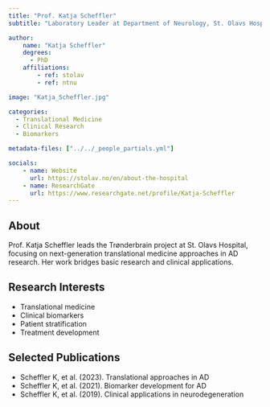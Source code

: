 ```yaml
---
title: "Prof. Katja Scheffler"
subtitle: "Laboratory Leader at Department of Neurology, St. Olavs Hospital"

author:
    name: "Katja Scheffler"
    degrees:
      - PhD
    affiliations:
        - ref: stolav
        - ref: ntnu

image: "Katja_Scheffler.jpg"

categories:
  - Translational Medicine
  - Clinical Research
  - Biomarkers

metadata-files: ["../../_people_partials.yml"]

socials:
    - name: Website
      url: https://stolav.no/en/about-the-hospital
    - name: ResearchGate
      url: https://www.researchgate.net/profile/Katja-Scheffler
---
```


## About

Prof. Katja Scheffler leads the Trønderbrain project at St. Olavs Hospital, focusing on next-generation translational medicine approaches in AD research. Her work bridges basic research and clinical applications.

## Research Interests

- Translational medicine
- Clinical biomarkers
- Patient stratification
- Treatment development

## Selected Publications

- Scheffler K, et al. (2023). Translational approaches in AD
- Scheffler K, et al. (2021). Biomarker development for AD
- Scheffler K, et al. (2019). Clinical applications in neurodegeneration 